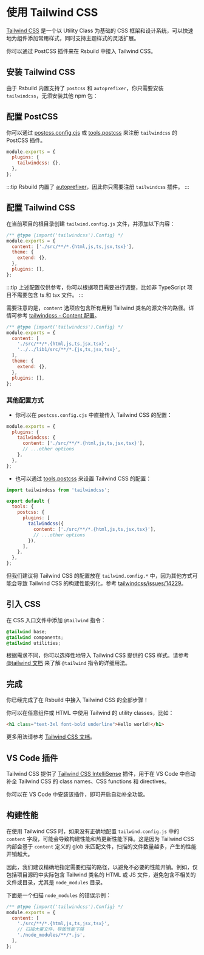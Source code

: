 # 使用 Tailwind CSS

[Tailwind CSS](https://tailwindcss.com/) 是一个以 Utility Class 为基础的 CSS 框架和设计系统，可以快速地为组件添加常用样式，同时支持主题样式的灵活扩展。

你可以通过 PostCSS 插件来在 Rsbuild 中接入 Tailwind CSS。

## 安装 Tailwind CSS

由于 Rsbuild 内置支持了 `postcss` 和 `autoprefixer`，你只需要安装 `tailwindcss`，无须安装其他 npm 包：


<PackageManagerTabs command="add tailwindcss -D" />

## 配置 PostCSS

你可以通过 [postcss.config.cjs](https://www.npmjs.com/package/postcss-loader#config) 或 [tools.postcss](/config/tools/postcss) 来注册 `tailwindcss` 的 PostCSS 插件。

```js title="postcss.config.cjs"
module.exports = {
  plugins: {
    tailwindcss: {},
  },
};
```

:::tip
Rsbuild 内置了 [autoprefixer](https://github.com/postcss/autoprefixer)，因此你只需要注册 `tailwindcss` 插件。
:::

## 配置 Tailwind CSS

在当前项目的根目录创建 `tailwind.config.js` 文件，并添加以下内容：

```js title="tailwind.config.js"
/** @type {import('tailwindcss').Config} */
module.exports = {
  content: ['./src/**/*.{html,js,ts,jsx,tsx}'],
  theme: {
    extend: {},
  },
  plugins: [],
};
```

:::tip
上述配置仅供参考，你可以根据项目需要进行调整，比如非 TypeScript 项目不需要包含 ts 和 tsx 文件。
:::

需要注意的是，`content` 选项应包含所有用到 Tailwind 类名的源文件的路径。详情可参考 [tailwindcss - Content 配置](https://tailwindcss.com/docs/content-configuration)。

```js title="tailwind.config.js"
/** @type {import('tailwindcss').Config} */
module.exports = {
  content: [
    './src/**/*.{html,js,ts,jsx,tsx}',
    '../../lib1/src/**/*.{js,ts,jsx,tsx}',
  ],
  theme: {
    extend: {},
  },
  plugins: [],
};
```

### 其他配置方式

- 你可以在 `postcss.config.cjs` 中直接传入 Tailwind CSS 的配置：

```js title="postcss.config.cjs"
module.exports = {
  plugins: {
    tailwindcss: {
      content: ['./src/**/*.{html,js,ts,jsx,tsx}'],
      // ...other options
    },
  },
};
```

- 也可以通过 [tools.postcss](/config/tools/postcss) 来设置 Tailwind CSS 的配置：

```js title="rsbuild.config.js"
import tailwindcss from 'tailwindcss';

export default {
  tools: {
    postcss: {
      plugins: [
        tailwindcss({
          content: ['./src/**/*.{html,js,ts,jsx,tsx}'],
          // ...other options
        }),
      ],
    },
  },
};
```

但我们建议将 Tailwind CSS 的配置放在 `tailwind.config.*` 中，因为其他方式可能会导致 Tailwind CSS 的构建性能劣化，参考 [tailwindcss/issues/14229](https://github.com/tailwindlabs/tailwindcss/issues/14229)。

## 引入 CSS

在 CSS 入口文件中添加 `@tailwind` 指令：

```css title="main.css"
@tailwind base;
@tailwind components;
@tailwind utilities;
```

根据需求不同，你可以选择性地导入 Tailwind CSS 提供的 CSS 样式。请参考 [@tailwind 文档](https://tailwindcss.com/docs/functions-and-directives#tailwind) 来了解 `@tailwind` 指令的详细用法。

## 完成

你已经完成了在 Rsbuild 中接入 Tailwind CSS 的全部步骤！

你可以在任意组件或 HTML 中使用 Tailwind 的 utility classes，比如：

```html
<h1 class="text-3xl font-bold underline">Hello world!</h1>
```

更多用法请参考 [Tailwind CSS 文档](https://tailwindcss.com/)。

## VS Code 插件

Tailwind CSS 提供了 [Tailwind CSS IntelliSense](https://github.com/tailwindlabs/tailwindcss-intellisense) 插件，用于在 VS Code 中自动补全 Tailwind CSS 的 class names、CSS functions 和 directives。

你可以在 VS Code 中安装该插件，即可开启自动补全功能。

## 构建性能

在使用 Tailwind CSS 时，如果没有正确地配置 `tailwind.config.js` 中的 `content` 字段，可能会导致构建性能和热更新性能下降。这是因为 Tailwind CSS 内部会基于 `content` 定义的 glob 来匹配文件，扫描的文件数量越多，产生的性能开销越大。

因此，我们建议精确地指定需要扫描的路径，以避免不必要的性能开销。例如，仅包括项目源码中实际包含 Tailwind 类名的 HTML 或 JS 文件，避免包含不相关的文件或目录，尤其是 `node_modules` 目录。

下面是一个扫描 `node_modules` 的错误示例：

```js title="tailwind.config.js"
/** @type {import('tailwindcss').Config} */
module.exports = {
  content: [
    './src/**/*.{html,js,ts,jsx,tsx}',
    // 扫描大量文件，导致性能下降
    './node_modules/**/*.js',
  ],
};
```
